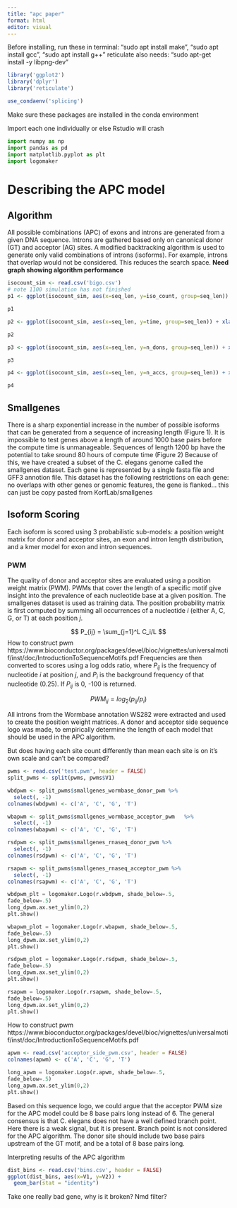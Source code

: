 ```yaml
---
title: "apc paper"
format: html
editor: visual
---
```


Before installing, run these in terminal: "sudo apt install make", "sudo apt install gcc", "sudo apt install g++" reticulate also needs: "sudo apt-get install -y libpng-dev"

```r
library('ggplot2')
library('dplyr')
library('reticulate')
```

```r
use_condaenv('splicing')
```

Make sure these packages are installed in the conda environment

Import each one individually or else Rstudio will crash
```python
import numpy as np
import pandas as pd
import matplotlib.pyplot as plt
import logomaker
```

# Describing the APC model

## Algorithm

All possible combinations (APC) of exons and introns are generated from a given DNA sequence. Introns are gathered based only on canonical donor (GT) and acceptor (AG) sites. A modified backtracking algorithm is used to generate only valid combinations of introns (isoforms). For example, introns that overlap would not be considered. This reduces the search space. **Need graph showing algorithm performance**

```r
isocount_sim <- read.csv('bigo.csv')
# note 1100 simulation has not finished
p1 <- ggplot(isocount_sim, aes(x=seq_len, y=iso_count, group=seq_len)) + xlab('Sequence length') + ylab('Isoforms Count') + ggtitle('Number of isoforms by sequence length') + geom_boxplot() 

p1
```

```r
p2 <- ggplot(isocount_sim, aes(x=seq_len, y=time, group=seq_len)) + xlab('Sequence length') + ylab('APC compute time (seconds)') + ggtitle('APC compute time by sequence length') + geom_boxplot() 

p2
```

```r
p3 <- ggplot(isocount_sim, aes(x=seq_len, y=n_dons, group=seq_len)) + xlab('Sequence length') + ylab('Number of donor sites') + ggtitle('Number of donor sites by sequence length') + geom_boxplot() 

p3
```

```r
p4 <- ggplot(isocount_sim, aes(x=seq_len, y=n_accs, group=seq_len)) + xlab('Sequence length') + ylab('Number of acceptor sites') + ggtitle('Number of acceptor sites by sequence length') + geom_boxplot() 

p4
```

## Smallgenes
There is a sharp exponential increase in the number of possible isoforms that can be generated from a sequence of increasing length (Figure 1). It is impossible to test genes above a length of around 1000 base pairs before the compute time is unmanageable. Sequences of length 1200 bp have the potential to take sround 80 hours of compute time (Figure 2) Because of this, we have created a subset of the C. elegans genome called the smallgenes dataset. Each gene is represented by a single fasta file and GFF3 annotion file. This dataset has the following restrictions on each gene: no overlaps with other genes or genomic features, the gene is flanked... this can just be copy pasted from KorfLab/smallgenes

## Isoform Scoring

Each isoform is scored using 3 probabilistic sub-models: a position weight matrix for donor and acceptor sites, an exon and intron length distribution, and a kmer model for exon and intron sequences.

### PWM

The quality of donor and acceptor sites are evaluated using a position weight matrix (PWM). PWMs that cover the length of a specific motif give insight into the prevalence of each nucleotide base at a given position. The smallgenes dataset is used as training data. The position probability matrix is first computed by summing all occurrences of a nucleotide $i$ (either A, C, G, or T) at each position $j$.

$$ P_{ij} = \sum_{j=1}^L C_i/L $$ How to construct pwm https://www.bioconductor.org/packages/devel/bioc/vignettes/universalmotif/inst/doc/IntroductionToSequenceMotifs.pdf Frequencies are then converted to scores using a log odds ratio, where $P_{ij}$ is the frequency of nucleotide $i$ at position $j$, and $P_i$ is the background frequency of that nucleotide (0.25). If $P_{ij}$ is 0, -100 is returned.

$$PWM_{ij} = log_2(p_{ij}/p_i)$$

All introns from the Wormbase annotation WS282 were extracted and used to create the position weight matrices. A donor and acceptor side sequence logo was made, to empirically determine the length of each model that should be used in the APC algorithm.

But does having each site count differently than mean each site is on it's own scale and can't be compared?

```r
pwms <- read.csv('test.pwm', header = FALSE)
split_pwms <- split(pwms, pwms$V1) 

wbdpwm <- split_pwms$smallgenes_wormbase_donor_pwm %>% 
  select(, -1) 
colnames(wbdpwm) <- c('A', 'C', 'G', 'T')

wbapwm <- split_pwms$smallgenes_wormbase_acceptor_pwm   %>% 
  select(, -1)
colnames(wbapwm) <- c('A', 'C', 'G', 'T')

rsdpwm <- split_pwms$smallgenes_rnaseq_donor_pwm %>% 
  select(, -1)
colnames(rsdpwm) <- c('A', 'C', 'G', 'T')

rsapwm <- split_pwms$smallgenes_rnaseq_acceptor_pwm %>% 
  select(, -1)
colnames(rsapwm) <- c('A', 'C', 'G', 'T')
```

```python
wbdpwm_plt = logomaker.Logo(r.wbdpwm, shade_below=.5,
fade_below=.5)
long_dpwm.ax.set_ylim(0,2)
plt.show()
```

```python
wbapwm_plot = logomaker.Logo(r.wbapwm, shade_below=.5,
fade_below=.5)
long_dpwm.ax.set_ylim(0,2)
plt.show()
```

```python
rsdpwm_plot = logomaker.Logo(r.rsdpwm, shade_below=.5,
fade_below=.5)
long_dpwm.ax.set_ylim(0,2)
plt.show()
```

```python
rsapwm = logomaker.Logo(r.rsapwm, shade_below=.5,
fade_below=.5)
long_dpwm.ax.set_ylim(0,2)
plt.show()
```

How to construct pwm https://www.bioconductor.org/packages/devel/bioc/vignettes/universalmotif/inst/doc/IntroductionToSequenceMotifs.pdf

```r
apwm <- read.csv('acceptor_side_pwm.csv', header = FALSE)
colnames(apwm) <- c('A', 'C', 'G', 'T')
```

```python
long_apwm = logomaker.Logo(r.apwm, shade_below=.5,
fade_below=.5)
long_apwm.ax.set_ylim(0,2)
plt.show()
```

Based on this sequence logo, we could argue that the acceptor PWM size for the APC model could be 8 base pairs long instead of 6. The general consensus is that C. elegans does not have a well defined branch point. Here there is a weak signal, but it is present. Branch point is not considered for the APC algorithm. The donor site should include two base pairs upstream of the GT motif, and be a total of 8 base pairs long.

Interpreting results of the APC algorithm

```r
dist_bins <- read.csv('bins.csv', header = FALSE)
ggplot(dist_bins, aes(x=V1, y=V2)) +
  geom_bar(stat = "identity")
```

Take one really bad gene, why is it broken?
Nmd filter?